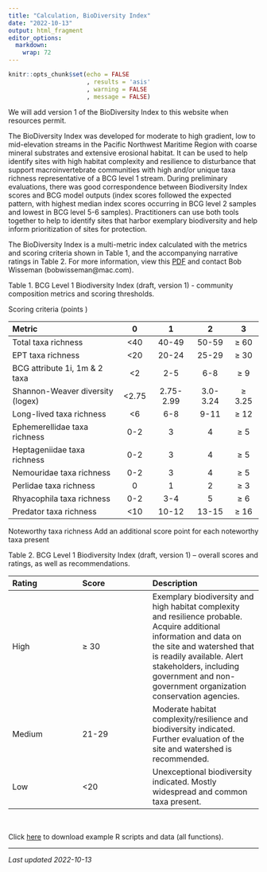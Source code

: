 ```yaml
---
title: "Calculation, BioDiversity Index"
date: "2022-10-13"
output: html_fragment
editor_options: 
  markdown: 
    wrap: 72
---
```


```r
knitr::opts_chunk$set(echo = FALSE
                      , results = 'asis'
                      , warning = FALSE
                      , message = FALSE)
```

We will add version 1 of the BioDiversity Index to this website when resources permit.

The BioDiversity Index was developed for moderate to high gradient, low to mid-elevation streams in the Pacific Northwest Maritime Region with coarse mineral substrates and extensive erosional habitat. It can be used to help identify sites with high habitat complexity and resilience to disturbance that support macroinvertebrate communities with high and/or unique taxa richness representative of a BCG level 1 stream. During preliminary evaluations, there was good correspondence between Biodiversity Index scores and BCG model outputs (index scores followed the expected pattern, with highest median index scores occurring in BCG level 2 samples and lowest in BCG level 5-6 samples). Practitioners can use both tools together to help to identify sites that harbor exemplary biodiversity and help inform prioritization of sites for protection.

The BioDiversity Index is a multi-metric index calculated with the metrics and scoring criteria shown in Table 1, and the accompanying narrative ratings in Table 2. For more information, view this [PDF](links/BCGLevel1_BiodiversityIndex_MaritimePNW_4-19-2019.pdf) and 
contact Bob Wisseman (bobwisseman@mac.com).

Table 1. BCG Level 1 Biodiversity Index (draft, version 1) - community composition metrics and scoring thresholds.

Scoring criteria (points )

|Metric                          |	0  | 1	     | 2	    | 3  |
|:-------------------------------|:---:|:-------:|:------:|:--:|
|Total taxa richness	           |<40  |40-49	   |50-59   |≥ 60|
|EPT taxa richness 	             |<20  |	20-24  |25-29   |	≥ 30|
|BCG attribute 1i, 1m & 2 taxa   |<2   |	2-5	   |6-8     |	≥ 9|
|Shannon-Weaver diversity (logex)|<2.75|2.75-2.99|3.0-3.24|	≥ 3.25|
|Long-lived taxa richness	       |<6	 |6-8	     |9-11    |	≥ 12|
|Ephemerellidae taxa richness    |	0-2|	3	     | 4      |	≥ 5|
|Heptageniidae taxa richness     |	0-2|3        |	4     |	≥ 5|
|Nemouridae taxa richness	       |0-2	 |3	       |4	      |≥ 5|
|Perlidae taxa richness          |	0  |	1      |	2     |	≥ 3|
|Rhyacophila taxa richness       |	0-2|3-4      |	5     |	≥ 6|
|Predator taxa richness	         |<10  |10-12    |13-15   |	≥ 16|

Noteworthy taxa richness	Add an additional score point for each noteworthy taxa present

Table 2. BCG Level 1 Biodiversity Index (draft, version 1) – overall scores and ratings, as well as recommendations.

|Rating	|Score	|Description|
|:------|:------|:----------|
|High	  |≥ 30   |	Exemplary biodiversity and high habitat complexity and resilience probable. Acquire additional information and data on the site and watershed that is readily available. Alert stakeholders, including government and non-government organization conservation agencies.|
|Medium	|21-29  |	Moderate habitat complexity/resilience and biodiversity indicated. Further evaluation of the site and watershed is recommended.|
|Low	  |<20    |	Unexceptional biodiversity indicated. Mostly widespread and common taxa present.|

<br>

Click [here](links/examples_all.zip) to download example R scripts and data (all
functions).

---

*Last updated 2022-10-13*
